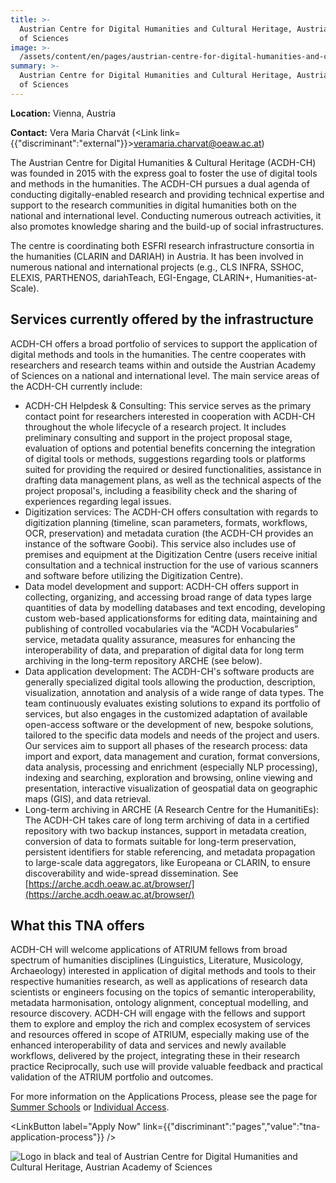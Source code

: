 ```yaml
---
title: >-
  Austrian Centre for Digital Humanities and Cultural Heritage, Austrian Academy
  of Sciences
image: >-
  /assets/content/en/pages/austrian-centre-for-digital-humanities-and-cultural-heritage-austrian-academy-of-sciences-vienna-austria/image.jpg
summary: >-
  Austrian Centre for Digital Humanities and Cultural Heritage, Austrian Academy
  of Sciences
---
```

**Location:** Vienna, Austria

**Contact:** Vera Maria Charvát (<Link link={{"discriminant":"external"}}>[veramaria.charvat@oeaw.ac.at](mailto:veramaria.charvat@oeaw.ac.at)</Link>)

The Austrian Centre for Digital Humanities & Cultural Heritage (ACDH-CH) was founded in 2015 with the express goal to foster the use of digital tools and methods in the humanities. The ACDH-CH pursues a dual agenda of conducting digitally-enabled research and providing technical expertise and support to the research communities in digital humanities both on the national and international level. Conducting numerous outreach activities, it also promotes knowledge sharing and the build-up of social infrastructures.

The centre is coordinating both ESFRI research infrastructure consortia in the humanities (CLARIN and DARIAH) in Austria. It has been involved in numerous national and international projects (e.g., CLS INFRA, SSHOC, ELEXIS, PARTHENOS, dariahTeach, EGI-Engage, CLARIN+, Humanities-at-Scale).

## Services currently offered by the infrastructure

ACDH-CH offers a broad portfolio of services to support the application of digital methods and tools
in the humanities. The centre cooperates with researchers and research teams within and outside the
Austrian Academy of Sciences on a national and international level. The main service areas of the
ACDH-CH currently include:

* ACDH-CH Helpdesk & Consulting: This service serves as the primary contact point for researchers
  interested in cooperation with ACDH-CH throughout the whole lifecycle of a research project. It
  includes preliminary consulting and support in the project proposal stage, evaluation of options
  and potential benefits concerning the integration of digital tools or methods, suggestions
  regarding tools or platforms suited for providing the required or desired functionalities,
  assistance in drafting data management plans, as well as the technical aspects of the project
  proposal's, including a feasibility check and the sharing of experiences regarding legal issues.
* Digitization services: The ACDH-CH offers consultation with regards to digitization planning
  (timeline, scan parameters, formats, workflows, OCR, preservation) and metadata curation (the
  ACDH-CH provides an instance of the software Goobi). This service also includes use of premises
  and equipment at the Digitization Centre (users receive initial consultation and a technical
  instruction for the use of various scanners and software before utilizing the Digitization
  Centre).
* Data model development and support: ACDH-CH offers support in collecting, organizing, and
  accessing broad range of data types large quantities of data by modelling databases and text
  encoding, developing custom web-based applicationsforms for editing data, maintaining and
  publishing of controlled vocabularies via the “ACDH Vocabularies” service, metadata quality
  assurance, measures for enhancing the interoperability of data, and preparation of digital data
  for long term archiving in the long-term repository ARCHE (see below).
* Data application development: The ACDH-CH's software products are generally specialized digital
  tools allowing the production, description, visualization, annotation and analysis of a wide
  range of data types. The team continuously evaluates existing solutions to expand its portfolio
  of services, but also engages in the customized adaptation of available open-access software or
  the development of new, bespoke solutions, tailored to the specific data models and needs of the
  project and users. Our services aim to support all phases of the research process: data import
  and export, data management and curation, format conversions, data analysis, processing and
  enrichment (especially NLP processing), indexing and searching, exploration and browsing, online
  viewing and presentation, interactive visualization of geospatial data on geographic maps (GIS),
  and data retrieval.
* Long-term archiving in ARCHE (A Research Centre for the HumanitiEs): The ACDH-CH takes care of
  long term archiving of data in a certified repository with two backup instances, support in
  metadata creation, conversion of data to formats suitable for long-term preservation, persistent
  identifiers for stable referencing, and metadata propagation to large-scale data aggregators,
  like Europeana or CLARIN, to ensure discoverability and wide-spread dissemination. See
  [https://arche.acdh.oeaw.ac.at/browser/](https://arche.acdh.oeaw.ac.at/browser/)

## What this TNA offers

ACDH-CH will welcome applications of ATRIUM fellows from broad spectrum of humanities disciplines (Linguistics, Literature, Musicology, Archaeology) interested in application of digital methods and tools to their respective humanities research, as well as applications of research data scientists or engineers focusing on the topics of semantic interoperability, metadata harmonisation, ontology alignment, conceptual modelling, and resource discovery. ACDH-CH will engage with the fellows and support them to explore and employ the rich and complex ecosystem of services and resources offered in scope of ATRIUM, especially making use of the enhanced interoperability of data and services and newly available workflows, delivered by the project, integrating these in their research practice Reciprocally, such use will provide valuable feedback and practical validation of the ATRIUM portfolio and outcomes.

For more information on the Applications Process, please see the page for [Summer Schools](https://atrium-research.eu/transnational-access-scheme-application-process-summer-schools) or [Individual Access](https://atrium-research.eu/transnational-access-scheme-application-process-indiviudal-access).&#x20;

<LinkButton label="Apply Now" link={{"discriminant":"pages","value":"tna-application-process"}} />

![Logo in black and teal of Austrian Centre for Digital Humanities and Cultural Heritage, Austrian Academy of Sciences](/assets/content/en/pages/austrian-centre-for-digital-humanities-and-cultural-heritage-austrian-academy-of-sciences-vienna-austria/logo.png)
